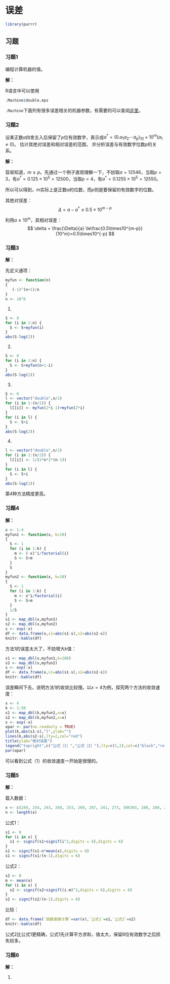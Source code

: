 # 误差 {#intro-error}

```r
library(purrr)
```


## 习题

### 习题1{-}

编程计算机器的值。

**解：**

R语言中可以使用
```r
.Machine$double.eps
```

`.Machine`下面列有很多误差相关的机器参数，有需要的可以查阅[这里](https://www.rdocumentation.org/packages/base/versions/3.6.2/topics/.Machine)。

### 习题2{-}

设某正数$a$四舍五入后保留了$p$位有效数字，表示成$a^* = (0.a_1a_2\cdots a_p)_{10}\times10^m(a_1\ne0)$。 估计其绝对误差和相对误差的范围， 并分析误差与有效数字位数$p$的关系。

**解：**

容易知道，$m\ge p$。先通过一个例子直观理解一下，不妨取$a=12546$，当取$p=3$，有$a^*=0.125\times 10^5=12500$，当取$p=4$，有$a^*=0.1255\times 10^5=12550$。

所以可以得到，$m$实际上是正数$a$的位数，而$p$则是要保留的有效数字的位数。

其绝对误差：
$$
\Delta = a-a^*\le 0.5\times10^{m-p}
$$

利用$a\ge10^m$，其相对误差：
$$
\delta = \frac{\Delta}{a} \le\frac{0.5\times10^{m-p}}{10^m}=0.5\times10^{-p}
$$

### 习题3{-}

**解：**

先定义通项：
```r
myfun <- function(n)
{
   (-1)^(n+1)/n
}
n <- 10^6
```

1.
```r
S <- 0
for (i in 1:n) {
  S <- S+myfun(i)
}
abs(S-log(2))
```

2.
```r
S <- 0
for (i in 1:n) {
  S <- S+myfun(n+1-i)
}
abs(S-log(2))
```

3.
```r
S <- 0
l <- vector("double",n/2)
for (i in 1:(n/2)) {
  l[[i]] <- myfun(2*i-1)+myfun(2*i)
}
for (i in l) {
  S <- S+i
}
abs(S-log(2))
```

4.
```r
l <- vector("double",n/2)
for (i in 1:(n/2)) {
  l[[i]] <- 1/(2*n*2*(n-1))
}
for (i in l) {
  S <- S+i
}
abs(S-log(2))
```

第4种方法精度更高。

### 习题4{-}

**解：**

```r
x <- 1:4
myfun1 <- function(x, k=10)
{
  S <- 1
  for (i in 1:k) {
    m <- (-x)^i/factorial(i)
    S <- S+m
  }
  S
}
myfun2 <- function(x, k=10)
{
  S <- 1
  for (i in 1:k) {
    m <- x^i/factorial(i)
    S <- S+m
  }
  1/S
}
s1 <- map_dbl(x,myfun1)
s2 <- map_dbl(x,myfun2)
s <- exp(-x)
df <- data.frame(x,s1=abs(s1-s),s2=abs(s2-s))
knitr::kable(df)
```

方法1的误差太大了，不妨增大$k$值：
```r
s1 <- map_dbl(x,myfun1,k=100)
s2 <- map_dbl(x,myfun2)
s <- exp(-x)
df <- data.frame(x,s1=abs(s1-s),s2=abs(s2-s))
knitr::kable(df)
```

误差瞬间下去，说明方法1的收敛比较慢。以$x=4$为例，探究两个方法的收敛速度：
```r
x <- 4
k <- 1:50
s1 <- map_dbl(k,myfun1,x=x)
s2 <- map_dbl(k,myfun2,x=x)
s <- exp(-x)
opar <- par(no.readonly = TRUE)
plot(k,abs(s1-s),"l",ylab="")
lines(k,abs(s2-s),lty=2,col="red")
title(ylab="绝对误差")
legend("topright",c("公式（1）","公式（2）"),lty=c(1,2),col=c("black","red"))
par(opar)
```

可以看到公式（1）的收敛速度一开始是很慢的。

### 习题5{-}

**解：**

载入数据：
```r
x <- c(249, 254, 243, 268, 253, 269, 287, 241, 273, 306303, 280, 260, 256, 278, 344, 304, 283, 310)
n <- length(x)
```

公式1：
```r
s1 <- 0
for (i in x) {
  s1 <- signif(s1+signif(i^2,digits = 6),digits = 6)
}
s1 <- signif(s1-n*mean(x),digits = 6)
s1 <- signif(s1/(n-1),digits = 6)
```

公式2：
```r
s2 <- 0
m <- mean(x)
for (i in x) {
  s2 <- signif(s2+signif((i-m)^2,digits = 6),digits = 6)
}
s2 <- signif(s2/(n-1),digits = 6)
```

比较：
```r
df <- data.frame(`函数直接计算`=var(x),`公式1`=s1,`公式2`=s2)
knitr::kable(df)
```

公式2比公式1更精确，公式1先计算平方求和，值太大，保留6位有效数字之后损失较多。

### 习题6{-}

**解：**

(1)
